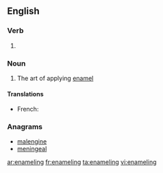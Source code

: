 ==English==

===Verb===
{{head|en|present participle}}

# {{label|en|US}} {{present participle of|enamel|lang=en|nocat=1}}

===Noun===
{{en-noun}}

# The art of applying [[enamel]]

====Translations====
{{trans-top|the art of applying enamel}}
* French: {{t|fr|émaillerie|f}}
{{trans-mid}}
{{trans-bottom}}

===Anagrams===
* [[malengine#English|malengine]]
* [[meningeal#English|meningeal]]

[[ar:enameling]]
[[fr:enameling]]
[[ta:enameling]]
[[vi:enameling]]